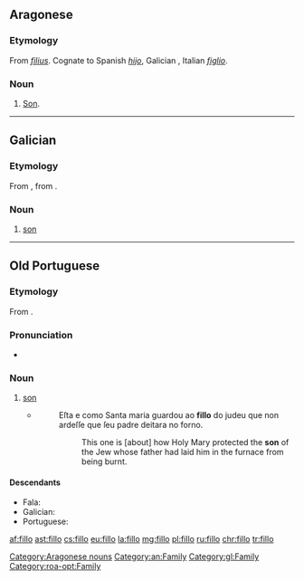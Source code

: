 ==Aragonese==

===Etymology===
From {{etyl|la|an}} ''[[filius]]''. Cognate to Spanish ''[[hijo]]'', Galician {{m|gl|fillo}}, Italian ''[[figlio]]''.

===Noun===
{{head|an|nouns}}

# [[son|Son]].
[[Category:Aragonese nouns]]
[[Category:an:Family]]

----

==Galician==

===Etymology===
From {{etyl|roa-opt|gl}} {{term|fillo||son|lang=roa-opt}}, from {{etyl|la|gl}} {{term|fīlius||son|lang=la}}.

===Noun===
{{gl-noun|m}}

# [[son]]

[[Category:gl:Family]]

----

==Old Portuguese==

===Etymology===
From {{etyl|la|roa-opt}} {{term|fīlius||son|lang=la}}.

===Pronunciation===
* {{IPA|/ˈfi.ʎo/|lang=roa-opt}}

===Noun===
{{head|roa-opt|noun|g=m|plural|fillos|feminine|filla|feminine plural|fillas}}

# [[son]]
#* {{roa-opt-cite-cantigas|E|4|http://www.pbm.com/~lindahl/cantigas/facsimiles/E/058.html}}
#*: Eſta e como Santa maria guardou ao '''fillo''' do judeu que non ardeſſe que ſeu padre deitara no forno.
#*:: This one is [about] how Holy Mary protected the '''son''' of the Jew whose father had laid him in the furnace from being burnt.

====Descendants====
* Fala: {{l|fax|fillu}}
* Galician: {{l|gl|fillo}}
* Portuguese: {{l|pt|filho}}

[[Category:roa-opt:Family]]

[[af:fillo]]
[[ast:fillo]]
[[cs:fillo]]
[[eu:fillo]]
[[la:fillo]]
[[mg:fillo]]
[[pl:fillo]]
[[ru:fillo]]
[[chr:fillo]]
[[tr:fillo]]